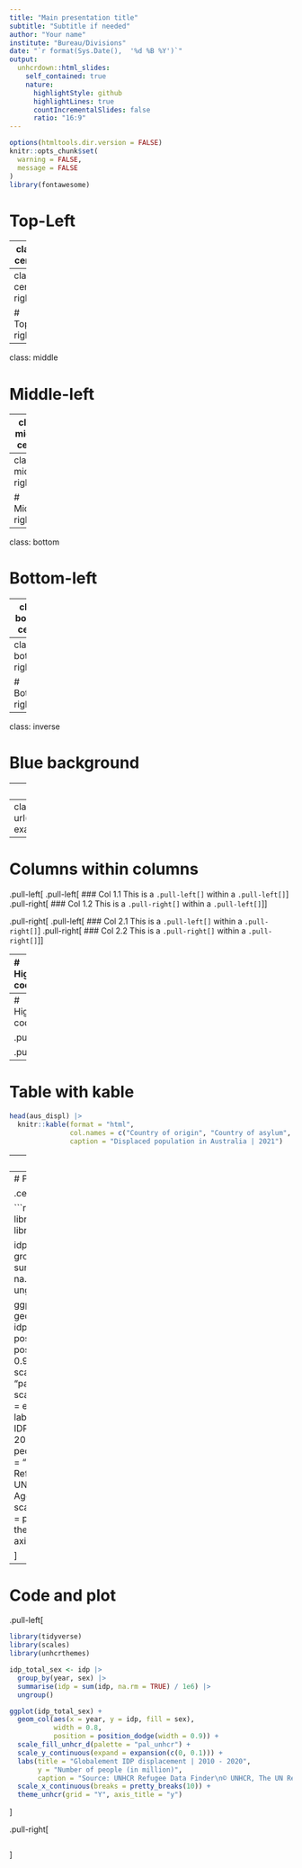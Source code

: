 ```yaml
---
title: "Main presentation title"
subtitle: "Subtitle if needed"
author: "Your name"
institute: "Bureau/Divisions"
date: "`r format(Sys.Date(),  '%d %B %Y')`"
output:
  unhcrdown::html_slides:
    self_contained: true
    nature:
      highlightStyle: github
      highlightLines: true
      countIncrementalSlides: false
      ratio: "16:9"
---
```


```r
options(htmltools.dir.version = FALSE)
knitr::opts_chunk$set(
  warning = FALSE,
  message = FALSE
)
library(fontawesome)
```

# Top-Left


---
class: center

# Top-center

---
class: center, right

# Top-right

---
class: middle

# Middle-left

---
class: middle, center

# Middle-center

.left[This text will appear on the **left side** of the slide]

---
class: middle, right

# Middle-right

---
class: bottom

# Bottom-left

---
class: bottom, center

# Bottom-center

---
class: bottom, right

# Bottom-right

---
class: inverse

# Blue background

---
# UNHCR Helpers

You can change the **size** of the text by using the `.large[]` or `.small[]` class

.large[Large text] followed by .small[small text] example

You can change the **colour** of the text by using the `.blue[]` or `.grey[]` class

.blue[Blue text] followed by .grey[grey text] example

You can change the **background** of the text by using the `.bg-blue[]` or `.bg-grey[]` class

.bg-blue[All this text will be in a blue background]

`r fa("hands-holding-circle", fill = "var(--unhcr-blue)")`

---
class: hide-logo
background-image: url(https://raw.githubusercontent.com/vidonne/unhcrdown/master/inst/resources/img/cover-example.jpg)
background-size: cover
background-position: center 25%


---
# Columns within columns


.pull-left[
.pull-left[
### Col 1.1
This is a `.pull-left[]` within a `.pull-left[]`
]
.pull-right[
### Col 1.2
This is a `.pull-right[]` within a `.pull-left[]`
]
]

.pull-right[
.pull-left[
### Col 2.1
This is a `.pull-left[]` within a `.pull-right[]`
]
.pull-right[
### Col 2.2
This is a `.pull-right[]` within a `.pull-right[]`
]
]

---
# Highlighting code

.pull-left[
````
```{r}`r ''`
library(unhcrdatapackage)
library(tidyverse)
aus_displ <- end_year_population_totals_long %>%
  filter(Year == 2021) %>%
  filter(CountryAsylumName == "Australia") %>%
  select(CountryOriginName, CountryAsylumName, Population.type, Value)
glimpse(aus_displ) #<<
```
````
]

.pull-right[
```r
library(unhcrdatapackage)
library(tidyverse)
aus_displ <- end_year_population_totals_long %>%
  filter(Year == 2021) %>%
  filter(CountryAsylumName == "Australia") %>%
  select(CountryOriginName, CountryAsylumName, Population.type, Value)
glimpse(aus_displ) #<<
```
]

---
# Highlighting code output

.pull-left[
````
```{r, highlight.output = c(3, 5)}`r ''`
library(unhcrdatapackage)
library(tidyverse)
aus_displ <- end_year_population_totals_long %>%
  filter(Year == 2021) %>%
  filter(CountryAsylumName == "Australia") %>%
  select(CountryOriginName, CountryAsylumName, Population.type, Value)
glimpse(aus_displ)
```
````
]

.pull-right[
```r
library(unhcrdatapackage)
library(tidyverse)
aus_displ <- end_year_population_totals_long %>%
  filter(Year == 2021) %>%
  filter(CountryAsylumName == "Australia") %>%
  select(CountryOriginName, CountryAsylumName, Population.type, Value)
glimpse(aus_displ)
```
]

---
# Table with kable


```r
head(aus_displ) |> 
  knitr::kable(format = "html",
               col.names = c("Country of origin", "Country of asylum", "Population type", "Number of people"),
               caption = "Displaced population in Australia | 2021")
```

---
# Table classes


```r
head(aus_displ) |> 
  knitr::kable(format = "html",
               col.names = c("Country of origin", "Country of asylum", "Population type", "Number of people"),
               caption = "Displaced population in Australia | 2021",
               table.attr = "class=\"table  table-blue table-narrow table-noborder\"")
```

---
# Plots

.center[

```r
library(tidyverse)
library(scales)
library(unhcrthemes)

idp_total_sex <- idp |>
  group_by(year, sex) |>
  summarise(idp = sum(idp, na.rm = TRUE) / 1e6) |>
  ungroup()

ggplot(idp_total_sex) +
  geom_col(aes(x = year, y = idp, fill = sex),
           width = 0.8,
           position = position_dodge(width = 0.9)) +
  scale_fill_unhcr_d(palette = "pal_unhcr") +
  scale_y_continuous(expand = expansion(c(0, 0.1))) +
  labs(title = "Globalement IDP displacement | 2010 - 2020",
       y = "Number of people (in million)",
       caption = "Source: UNHCR Refugee Data Finder\n© UNHCR, The UN Refugee Agency") +
  scale_x_continuous(breaks = pretty_breaks(10)) +
  theme_unhcr(grid = "Y", axis_title = "y")
```

]

---
# Code and plot

.pull-left[

```r
library(tidyverse)
library(scales)
library(unhcrthemes)

idp_total_sex <- idp |>
  group_by(year, sex) |>
  summarise(idp = sum(idp, na.rm = TRUE) / 1e6) |>
  ungroup()

ggplot(idp_total_sex) +
  geom_col(aes(x = year, y = idp, fill = sex),
           width = 0.8,
           position = position_dodge(width = 0.9)) +
  scale_fill_unhcr_d(palette = "pal_unhcr") +
  scale_y_continuous(expand = expansion(c(0, 0.1))) +
  labs(title = "Globalement IDP displacement | 2010 - 2020",
       y = "Number of people (in million)",
       caption = "Source: UNHCR Refugee Data Finder\n© UNHCR, The UN Refugee Agency") +
  scale_x_continuous(breaks = pretty_breaks(10)) +
  theme_unhcr(grid = "Y", axis_title = "y")
```

]

.pull-right[
```r

```
]